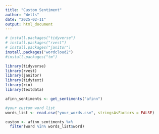 ```yaml
---
title: "Custom Sentiment"
author: "Wells"
date: "2025-02-11"
output: html_document
---
```


```r

# install.packages("tidyverse")
# install.packages("rvest")
# install.packages("janitor")
install.packages("wordcloud2")
#install.packages("tm")

library(tidyverse)
library(rvest)
library(janitor)
library(tidytext)
library(rio)
library(textdata)
```



```r
afinn_sentiments <- get_sentiments("afinn")
```

```r
#your custom word list
words_list <- read.csv("your_words.csv", stringsAsFactors = FALSE)


```


```r
custom <- afinn_sentiments %>% 
  filter(word %in% words_list$word)

```


